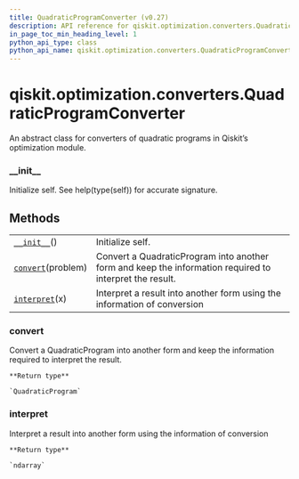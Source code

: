```yaml
---
title: QuadraticProgramConverter (v0.27)
description: API reference for qiskit.optimization.converters.QuadraticProgramConverter in qiskit v0.27
in_page_toc_min_heading_level: 1
python_api_type: class
python_api_name: qiskit.optimization.converters.QuadraticProgramConverter
---
```


<span id="qiskit-optimization-converters-quadraticprogramconverter" />

# qiskit.optimization.converters.QuadraticProgramConverter

<Class id="qiskit.optimization.converters.QuadraticProgramConverter" isDedicatedPage={true} github="https://github.com/qiskit-community/qiskit-aqua/tree/stable/0.9/qiskit/optimization/converters/quadratic_program_converter.py" signature="QuadraticProgramConverter" modifiers="class">
  An abstract class for converters of quadratic programs in Qiskit’s optimization module.

  ### \_\_init\_\_

  <Function id="qiskit.optimization.converters.QuadraticProgramConverter.__init__" signature="__init__()">
    Initialize self. See help(type(self)) for accurate signature.
  </Function>

  ## Methods

  |                                                                                                                                                            |                                                                                                         |
  | ---------------------------------------------------------------------------------------------------------------------------------------------------------- | ------------------------------------------------------------------------------------------------------- |
  | [`__init__`](#qiskit.optimization.converters.QuadraticProgramConverter.__init__ "qiskit.optimization.converters.QuadraticProgramConverter.__init__")()     | Initialize self.                                                                                        |
  | [`convert`](#qiskit.optimization.converters.QuadraticProgramConverter.convert "qiskit.optimization.converters.QuadraticProgramConverter.convert")(problem) | Convert a QuadraticProgram into another form and keep the information required to interpret the result. |
  | [`interpret`](#qiskit.optimization.converters.QuadraticProgramConverter.interpret "qiskit.optimization.converters.QuadraticProgramConverter.interpret")(x) | Interpret a result into another form using the information of conversion                                |

  ### convert

  <Function id="qiskit.optimization.converters.QuadraticProgramConverter.convert" signature="convert(problem)" modifiers="abstract">
    Convert a QuadraticProgram into another form and keep the information required to interpret the result.

    **Return type**

    `QuadraticProgram`
  </Function>

  ### interpret

  <Function id="qiskit.optimization.converters.QuadraticProgramConverter.interpret" signature="interpret(x)" modifiers="abstract">
    Interpret a result into another form using the information of conversion

    **Return type**

    `ndarray`
  </Function>
</Class>

